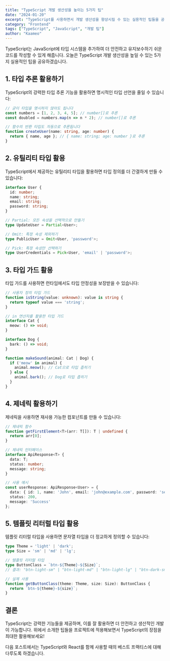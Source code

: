 ```yaml
---
title: "TypeScript 개발 생산성을 높이는 5가지 팁"
date: "2024-01-20"
excerpt: "TypeScript를 사용하면서 개발 생산성을 향상시킬 수 있는 실용적인 팁들을 공유합니다."
category: "Frontend"
tags: ["TypeScript", "JavaScript", "개발 팁"]
author: "Kaameo"
---
```


TypeScript는 JavaScript에 타입 시스템을 추가하여 더 안전하고 유지보수하기 쉬운 코드를 작성할 수 있게 해줍니다. 
오늘은 TypeScript 개발 생산성을 높일 수 있는 5가지 실용적인 팁을 공유하겠습니다.

## 1. 타입 추론 활용하기

TypeScript의 강력한 타입 추론 기능을 활용하면 명시적인 타입 선언을 줄일 수 있습니다:

```typescript
// 굳이 타입을 명시하지 않아도 됩니다
const numbers = [1, 2, 3, 4, 5]; // number[]로 추론
const doubled = numbers.map(n => n * 2); // number[]로 추론

// 함수의 반환 타입도 자동으로 추론됩니다
function createUser(name: string, age: number) {
  return { name, age }; // { name: string; age: number }로 추론
}
```

## 2. 유틸리티 타입 활용

TypeScript에서 제공하는 유틸리티 타입을 활용하면 타입 정의를 더 간결하게 만들 수 있습니다:

```typescript
interface User {
  id: number;
  name: string;
  email: string;
  password: string;
}

// Partial: 모든 속성을 선택적으로 만들기
type UpdateUser = Partial<User>;

// Omit: 특정 속성 제외하기
type PublicUser = Omit<User, 'password'>;

// Pick: 특정 속성만 선택하기
type UserCredentials = Pick<User, 'email' | 'password'>;
```

## 3. 타입 가드 활용

타입 가드를 사용하면 런타임에서도 타입 안정성을 보장받을 수 있습니다:

```typescript
// 사용자 정의 타입 가드
function isString(value: unknown): value is string {
  return typeof value === 'string';
}

// in 연산자를 활용한 타입 가드
interface Cat {
  meow: () => void;
}

interface Dog {
  bark: () => void;
}

function makeSound(animal: Cat | Dog) {
  if ('meow' in animal) {
    animal.meow(); // Cat으로 타입 좁히기
  } else {
    animal.bark(); // Dog로 타입 좁히기
  }
}
```

## 4. 제네릭 활용하기

제네릭을 사용하면 재사용 가능한 컴포넌트를 만들 수 있습니다:

```typescript
// 제네릭 함수
function getFirstElement<T>(arr: T[]): T | undefined {
  return arr[0];
}

// 제네릭 인터페이스
interface ApiResponse<T> {
  data: T;
  status: number;
  message: string;
}

// 사용 예시
const userResponse: ApiResponse<User> = {
  data: { id: 1, name: 'John', email: 'john@example.com', password: 'secret' },
  status: 200,
  message: 'Success'
};
```

## 5. 템플릿 리터럴 타입 활용

템플릿 리터럴 타입을 사용하면 문자열 타입을 더 정교하게 정의할 수 있습니다:

```typescript
type Theme = 'light' | 'dark';
type Size = 'sm' | 'md' | 'lg';

// 템플릿 리터럴 타입
type ButtonClass = `btn-${Theme}-${Size}`;
// 결과: "btn-light-sm" | "btn-light-md" | "btn-light-lg" | "btn-dark-sm" | "btn-dark-md" | "btn-dark-lg"

// 실제 사용
function getButtonClass(theme: Theme, size: Size): ButtonClass {
  return `btn-${theme}-${size}`;
}
```

## 결론

TypeScript는 강력한 기능들을 제공하며, 이를 잘 활용하면 더 안전하고 생산적인 개발이 가능합니다. 
위에서 소개한 팁들을 프로젝트에 적용해보면서 TypeScript의 장점을 최대한 활용해보세요!

다음 포스트에서는 TypeScript와 React를 함께 사용할 때의 베스트 프랙티스에 대해 다루도록 하겠습니다.